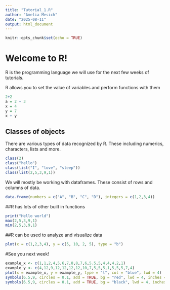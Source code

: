 ```yaml
---
title: "Tutorial_1.R"
author: "Amelia Mesich"
date: "2025-08-11"
output: html_document
---
```


```r
knitr::opts_chunk$set(echo = TRUE)
```

# Welcome to R!

R is the programming language we will use for the next few weeks of tutorials.

R allows you to set the value of variables and perform functions with them

```r
2+2
a = 2 + 3
x = 4
y = 7
x + y
```

## Classes of objects

There are various types of data recognized by R. These including numerics, characters, lists and more.

```r
class(2)
class("hello")
class(list("I", "love", "sleep"))
class(list(2,5,3,9,1))

```

We will mostly be working with dataframes. These consist of rows and columns of data.

```R
data.frame(numbers = c("A", "B", "C", "D"), integers = c(1,2,3,4))

```

##R has lots of other built in functions

```r
print("Hello world")
max(2,5,3,9,1)
min(2,5,3,9,1)

```

##R can be used to analyze and visualize data

```r
plot(x = c(1,2,3,4), y = c(5, 10, 2, 5), type = "b")
```

#See you next week!

```r
example_x <- c(1,1,2,4,5,6,7,8,8,7,6,5.5,5,4,4,4,2,1)
example_y <- c(4,12,9,12,12,12,12,10,7,5,5,5,1,5,5,5,7,4)
plot(x = example_x, y = example_y, type = "l", col = "blue", lwd = 4)
symbols(6.5,9, circles = 0.1, add = TRUE, bg = "red", lwd = 4, inches = 0.3)
symbols(6.5,9, circles = 0.1, add = TRUE, bg = "black", lwd = 4, inches = 0.1)
```
